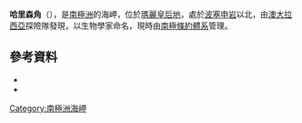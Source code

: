 {{coord|66|43|S|99|3|E|source:GNIS|display=title}}

'''哈里森角'''（{{lang-en|Cape Harrisson}}），是[[南極洲|南極洲]]的海岬，位於[[瑪麗皇后地|瑪麗皇后地]]，處於[[波塞申岩|波塞申岩]]以北，由[[澳大拉西亞|澳大拉西亞]]探險隊發現，以生物學家命名，現時由[[南極條約體系|南極條約體系]]管理。

==參考資料==
*{{cite gnis | type = antarid | id = 6425| name = Harrisson, Cape | accessdate = 2012-05-29}}
*{{usgs-gazetteer|id=6425|name=Harrisson, Cape}}

{{Antarctica-geo-stub}}
[[Category:南極洲海岬|Category:南極洲海岬]]